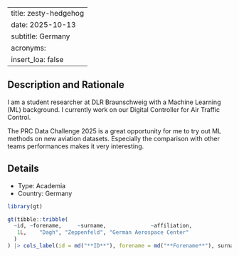 
---
title: zesty-hedgehog
date: 2025-10-13
subtitle: Germany
acronyms:
  insert_loa: false
---

## Description and Rationale

I am a student researcher at DLR Braunschweig with a Machine Learning (ML) background. I currently work on our Digital Controller for Air Traffic Control.

The PRC Data Challenge 2025 is a great opportunity for me to try out ML methods on new aviation datasets. Especially the comparison with other teams performances makes it very interesting.

## Details

* Type: Academia
* Country: Germany

```r
library(gt)

gt(tibble::tribble(
  ~id, ~forename,     ~surname,              ~affiliation,
   1L,    "Dagh", "Zeppenfeld", "German Aerospace Center"
  )
) |> cols_label(id = md("**ID**"), forename = md("**Forename**"), surname ~ md("**Surname**"), affiliation ~ md("**Affiliation**"))
```
